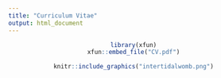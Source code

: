 ```yaml
---
title: "Curriculum Vitae"
output: html_document
---
```




<center>
```r
library(xfun)
xfun::embed_file("CV.pdf")
```
<center>


```r
knitr::include_graphics("intertidalwomb.png")
```

